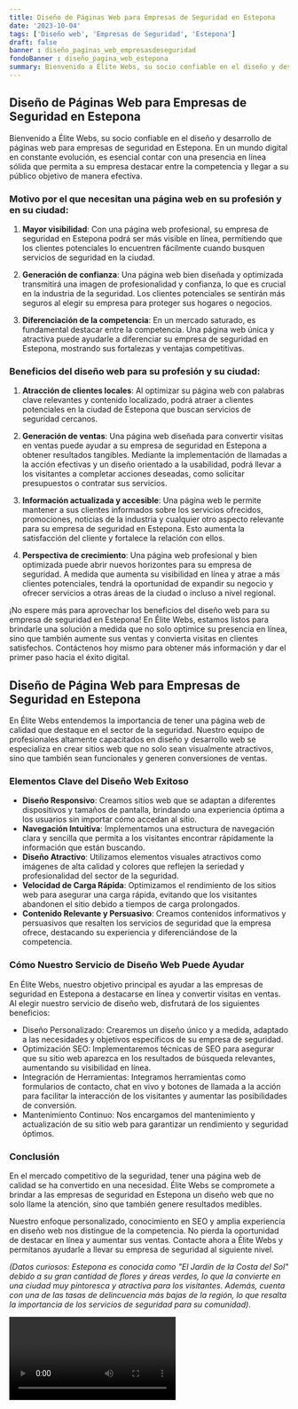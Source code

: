 ```yaml
---
title: Diseño de Páginas Web para Empresas de Seguridad en Estepona
date: '2023-10-04'
tags: ['Diseño web', 'Empresas de Seguridad', 'Estepona']
draft: false
banner : diseño_paginas_web_empresasdeseguridad
fondoBanner : diseño_pagina_web_estepona
summary: Bienvenido a Élite Webs, su socio confiable en el diseño y desarrollo de páginas web para empresas de seguridad en Estepona. En un mundo digital en constante evolución, es esencial contar con una presencia en línea sólida que permita a su empresa destacar entre la competencia y llegar a su público objetivo de manera efectiva.
---
```


## Diseño de Páginas Web para Empresas de Seguridad en Estepona

Bienvenido a Élite Webs, su socio confiable en el diseño y desarrollo de páginas web para empresas de seguridad en Estepona. En un mundo digital en constante evolución, es esencial contar con una presencia en línea sólida que permita a su empresa destacar entre la competencia y llegar a su público objetivo de manera efectiva.

### Motivo por el que necesitan una página web en su profesión y en su ciudad:

1. **Mayor visibilidad**: Con una página web profesional, su empresa de seguridad en Estepona podrá ser más visible en línea, permitiendo que los clientes potenciales lo encuentren fácilmente cuando busquen servicios de seguridad en la ciudad.

2. **Generación de confianza**: Una página web bien diseñada y optimizada transmitirá una imagen de profesionalidad y confianza, lo que es crucial en la industria de la seguridad. Los clientes potenciales se sentirán más seguros al elegir su empresa para proteger sus hogares o negocios.

3. **Diferenciación de la competencia**: En un mercado saturado, es fundamental destacar entre la competencia. Una página web única y atractiva puede ayudarle a diferenciar su empresa de seguridad en Estepona, mostrando sus fortalezas y ventajas competitivas.

### Beneficios del diseño web para su profesión y su ciudad:

1. **Atracción de clientes locales**: Al optimizar su página web con palabras clave relevantes y contenido localizado, podrá atraer a clientes potenciales en la ciudad de Estepona que buscan servicios de seguridad cercanos.

2. **Generación de ventas**: Una página web diseñada para convertir visitas en ventas puede ayudar a su empresa de seguridad en Estepona a obtener resultados tangibles. Mediante la implementación de llamadas a la acción efectivas y un diseño orientado a la usabilidad, podrá llevar a los visitantes a completar acciones deseadas, como solicitar presupuestos o contratar sus servicios.

3. **Información actualizada y accesible**: Una página web le permite mantener a sus clientes informados sobre los servicios ofrecidos, promociones, noticias de la industria y cualquier otro aspecto relevante para su empresa de seguridad en Estepona. Esto aumenta la satisfacción del cliente y fortalece la relación con ellos.

4. **Perspectiva de crecimiento**: Una página web profesional y bien optimizada puede abrir nuevos horizontes para su empresa de seguridad. A medida que aumenta su visibilidad en línea y atrae a más clientes potenciales, tendrá la oportunidad de expandir su negocio y ofrecer servicios a otras áreas de la ciudad o incluso a nivel regional.

¡No espere más para aprovechar los beneficios del diseño web para su empresa de seguridad en Estepona! En Élite Webs, estamos listos para brindarle una solución a medida que no solo optimice su presencia en línea, sino que también aumente sus ventas y convierta visitas en clientes satisfechos. Contáctenos hoy mismo para obtener más información y dar el primer paso hacia el éxito digital.

<GifSeo />

<Cta />

## Diseño de Página Web para Empresas de Seguridad en Estepona

En Élite Webs entendemos la importancia de tener una página web de calidad que destaque en el sector de la seguridad. Nuestro equipo de profesionales altamente capacitados en diseño y desarrollo web se especializa en crear sitios web que no solo sean visualmente atractivos, sino que también sean funcionales y generen conversiones de ventas.

### Elementos Clave del Diseño Web Exitoso

- **Diseño Responsivo**: Creamos sitios web que se adaptan a diferentes dispositivos y tamaños de pantalla, brindando una experiencia óptima a los usuarios sin importar cómo accedan al sitio.
- **Navegación Intuitiva**: Implementamos una estructura de navegación clara y sencilla que permita a los visitantes encontrar rápidamente la información que están buscando.
- **Diseño Atractivo**: Utilizamos elementos visuales atractivos como imágenes de alta calidad y colores que reflejen la seriedad y profesionalidad del sector de la seguridad.
- **Velocidad de Carga Rápida**: Optimizamos el rendimiento de los sitios web para asegurar una carga rápida, evitando que los visitantes abandonen el sitio debido a tiempos de carga prolongados.
- **Contenido Relevante y Persuasivo**: Creamos contenidos informativos y persuasivos que resalten los servicios de seguridad que la empresa ofrece, destacando su experiencia y diferenciándose de la competencia.

### Cómo Nuestro Servicio de Diseño Web Puede Ayudar

En Élite Webs, nuestro objetivo principal es ayudar a las empresas de seguridad en Estepona a destacarse en línea y convertir visitas en ventas. Al elegir nuestro servicio de diseño web, disfrutará de los siguientes beneficios:

- Diseño Personalizado: Crearemos un diseño único y a medida, adaptado a las necesidades y objetivos específicos de su empresa de seguridad.
- Optimización SEO: Implementaremos técnicas de SEO para asegurar que su sitio web aparezca en los resultados de búsqueda relevantes, aumentando su visibilidad en línea.
- Integración de Herramientas: Integramos herramientas como formularios de contacto, chat en vivo y botones de llamada a la acción para facilitar la interacción de los visitantes y aumentar las posibilidades de conversión.
- Mantenimiento Continuo: Nos encargamos del mantenimiento y actualización de su sitio web para garantizar un rendimiento y seguridad óptimos.

### Conclusión

En el mercado competitivo de la seguridad, tener una página web de calidad se ha convertido en una necesidad. Élite Webs se compromete a brindar a las empresas de seguridad en Estepona un diseño web que no solo llame la atención, sino que también genere resultados medibles.

Nuestro enfoque personalizado, conocimiento en SEO y amplia experiencia en diseño web nos distingue de la competencia. No pierda la oportunidad de destacar en línea y aumentar sus ventas. Contacte ahora a Élite Webs y permítanos ayudarle a llevar su empresa de seguridad al siguiente nivel.

*(Datos curiosos: Estepona es conocida como "El Jardín de la Costa del Sol" debido a su gran cantidad de flores y áreas verdes, lo que la convierte en una ciudad muy pintoresca y atractiva para los visitantes. Además, cuenta con una de las tasas de delincuencia más bajas de la región, lo que resalta la importancia de los servicios de seguridad para su comunidad)*.

<Video />

<CtaBot job='Empresas de Seguridad' city='Estepona'/>

<Gmaps query='Estepona+españa+maps' />